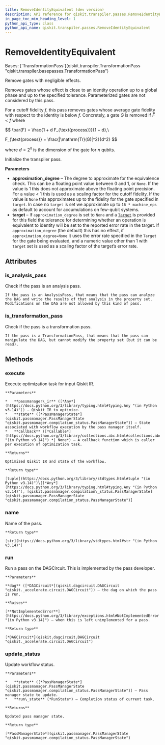 ```yaml
---
title: RemoveIdentityEquivalent (dev version)
description: API reference for qiskit.transpiler.passes.RemoveIdentityEquivalent in the dev version of qiskit
in_page_toc_min_heading_level: 1
python_api_type: class
python_api_name: qiskit.transpiler.passes.RemoveIdentityEquivalent
---
```


# RemoveIdentityEquivalent

<Class id="qiskit.transpiler.passes.RemoveIdentityEquivalent" isDedicatedPage={true} github="https://github.com/Qiskit/qiskit/tree/main/qiskit/transpiler/passes/optimization/remove_identity_equiv.py#L23-L70" signature="qiskit.transpiler.passes.RemoveIdentityEquivalent(*args, **kwargs)" modifiers="class">
  Bases: [`TransformationPass`](qiskit.transpiler.TransformationPass "qiskit.transpiler.basepasses.TransformationPass")

  Remove gates with negligible effects.

  Removes gates whose effect is close to an identity operation up to a global phase and up to the specified tolerance. Parameterized gates are not considered by this pass.

  For a cutoff fidelity $f$, this pass removes gates whose average gate fidelity with respect to the identity is below $f$. Concretely, a gate $G$ is removed if $\bar F < f$ where

$$
\bar{F} = \frac{1 + d F_{\text{process}}}{1 + d},\

F_{\text{process}} = \frac{|\mathrm{Tr}(G)|^2}{d^2}
$$

  where $d = 2^n$ is the dimension of the gate for $n$ qubits.

  Initialize the transpiler pass.

  **Parameters**

  *   **approximation\_degree** – The degree to approximate for the equivalence check. This can be a floating point value between 0 and 1, or `None`. If the value is 1 this does not approximate above the floating point precision. For a value \< 1 this is used as a scaling factor for the cutoff fidelity. If the value is `None` this approximates up to the fidelity for the gate specified in `target`. In case no `target` is set we approximate up to `16 * machine_eps` as default to account for accumulations on few-qubit systems.
  *   **target** – If `approximation_degree` is set to `None` and a [`Target`](qiskit.transpiler.Target "qiskit.transpiler.Target") is provided for this field the tolerance for determining whether an operation is equivalent to identity will be set to the reported error rate in the target. If `approximation_degree` (the default) this has no effect, if `approximation_degree=None` it uses the error rate specified in the `Target` for the gate being evaluated, and a numeric value other than 1 with `target` set is used as a scaling factor of the target’s error rate.

  ## Attributes

  ### is\_analysis\_pass

  <Attribute id="qiskit.transpiler.passes.RemoveIdentityEquivalent.is_analysis_pass">
    Check if the pass is an analysis pass.

    If the pass is an AnalysisPass, that means that the pass can analyze the DAG and write the results of that analysis in the property set. Modifications on the DAG are not allowed by this kind of pass.
  </Attribute>

  ### is\_transformation\_pass

  <Attribute id="qiskit.transpiler.passes.RemoveIdentityEquivalent.is_transformation_pass">
    Check if the pass is a transformation pass.

    If the pass is a TransformationPass, that means that the pass can manipulate the DAG, but cannot modify the property set (but it can be read).
  </Attribute>

  ## Methods

  ### execute

  <Function id="qiskit.transpiler.passes.RemoveIdentityEquivalent.execute" github="https://github.com/Qiskit/qiskit/tree/main/qiskit/transpiler/basepasses.py#L161-L180" signature="execute(passmanager_ir, state, callback=None)">
    Execute optimization task for input Qiskit IR.

    **Parameters**

    *   **passmanager\_ir** ([*Any*](https://docs.python.org/3/library/typing.html#typing.Any "(in Python v3.14)")) – Qiskit IR to optimize.
    *   **state** ([*PassManagerState*](qiskit.passmanager.PassManagerState "qiskit.passmanager.compilation_status.PassManagerState")) – State associated with workflow execution by the pass manager itself.
    *   **callback** ([*Callable*](https://docs.python.org/3/library/collections.abc.html#collections.abc.Callable "(in Python v3.14)") *| None*) – A callback function which is caller per execution of optimization task.

    **Returns**

    Optimized Qiskit IR and state of the workflow.

    **Return type**

    [tuple](https://docs.python.org/3/library/stdtypes.html#tuple "(in Python v3.14)")\[[*Any*](https://docs.python.org/3/library/typing.html#typing.Any "(in Python v3.14)"), [qiskit.passmanager.compilation\_status.PassManagerState](qiskit.passmanager.PassManagerState "qiskit.passmanager.compilation_status.PassManagerState")]
  </Function>

  ### name

  <Function id="qiskit.transpiler.passes.RemoveIdentityEquivalent.name" github="https://github.com/Qiskit/qiskit/tree/main/qiskit/passmanager/base_tasks.py#L68-L70" signature="name()">
    Name of the pass.

    **Return type**

    [str](https://docs.python.org/3/library/stdtypes.html#str "(in Python v3.14)")
  </Function>

  ### run

  <Function id="qiskit.transpiler.passes.RemoveIdentityEquivalent.run" github="https://github.com/Qiskit/qiskit/tree/main/qiskit/transpiler/passes/optimization/remove_identity_equiv.py#L68-L70" signature="run(dag)">
    Run a pass on the DAGCircuit. This is implemented by the pass developer.

    **Parameters**

    **dag** ([*DAGCircuit*](qiskit.dagcircuit.DAGCircuit "qiskit._accelerate.circuit.DAGCircuit")) – the dag on which the pass is run.

    **Raises**

    [**NotImplementedError**](https://docs.python.org/3/library/exceptions.html#NotImplementedError "(in Python v3.14)") – when this is left unimplemented for a pass.

    **Return type**

    [*DAGCircuit*](qiskit.dagcircuit.DAGCircuit "qiskit._accelerate.circuit.DAGCircuit")
  </Function>

  ### update\_status

  <Function id="qiskit.transpiler.passes.RemoveIdentityEquivalent.update_status" github="https://github.com/Qiskit/qiskit/tree/main/qiskit/transpiler/basepasses.py#L182-L190" signature="update_status(state, run_state)">
    Update workflow status.

    **Parameters**

    *   **state** ([*PassManagerState*](qiskit.passmanager.PassManagerState "qiskit.passmanager.compilation_status.PassManagerState")) – Pass manager state to update.
    *   **run\_state** (*RunState*) – Completion status of current task.

    **Returns**

    Updated pass manager state.

    **Return type**

    [*PassManagerState*](qiskit.passmanager.PassManagerState "qiskit.passmanager.compilation_status.PassManagerState")
  </Function>
</Class>

